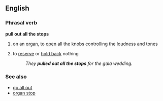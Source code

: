 ==English==
===Phrasal verb===
'''pull out all the stops'''
# on an [[organ]], to [[open]] all the knobs controlling the loudness and tones
# {{idiom}} to [[reserve]] or [[hold back]] nothing
#:''They '''pulled out all the stops''' for the gala wedding.''

===See also===
*[[go all out]]
*[[organ stop]]